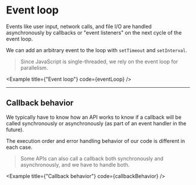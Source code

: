 
# Event loop

Events like user input, network calls, and file I/O are handled asynchronously by callbacks or "event listeners" on the next cycle of the event loop.

We can add an arbitrary event to the loop with `setTimeout` and `setInterval`.

> Since JavaScript is single-threaded, we rely on the event loop for parallelism.

<Example
  title={"Event loop"}
  code={eventLoop}
/>

---

## Callback behavior

We typically have to know how an API works to know if a callback will be called synchronously or asynchronously (as part of an event handler in the future).

The execution order and error handling behavior of our code is different in each case.

> Some APIs can also call a callback both synchronously and asynchronously, and we have to handle both.

<Example
  title={"Callback behavior"}
  code={callbackBehavior}
/>
